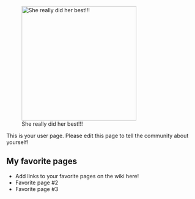 [[File:3fa2dbcae518d9a353dd94604b88b655.jpg|thumb|300px|right|She really did her best!!!]]

This is your user page. Please edit this page to tell the community about yourself!

==My favorite pages==

* Add links to your favorite pages on the wiki here!
* Favorite page #2
* Favorite page #3